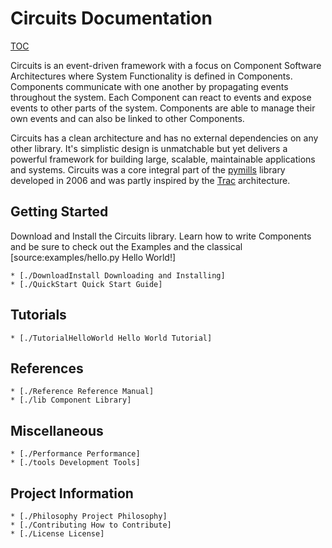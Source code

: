 = Circuits Documentation =

[[TOC]]

Circuits is an event-driven framework with a focus on Component Software
Architectures where System Functionality is defined in Components. Components
communicate with one another by propagating events throughout the system. Each
Component can react to events and expose events to other parts of the system.
Components are able to manage their own events and can also be linked to other
Components.

Circuits has a clean architecture and has no external dependencies on any
other library. It's simplistic design is unmatchable but yet delivers a
powerful framework for building large, scalable, maintainable applications
and systems. Circuits was a core integral part of the
[http://trac.softcircuit.com.au/pymills pymills] library developed in 2006
and was partly inspired by the [http://trac.edgewall.org Trac] architecture.

== Getting Started ==
Download and Install the Circuits library. Learn how to write Components and
be sure to check out the Examples and the classical
[source:examples/hello.py Hello World!]

 * [./DownloadInstall Downloading and Installing]
 * [./QuickStart Quick Start Guide]

== Tutorials ==
 * [./TutorialHelloWorld Hello World Tutorial]

== References ==
 * [./Reference Reference Manual]
 * [./lib Component Library]

== Miscellaneous ==
 * [./Performance Performance]
 * [./tools Development Tools]

== Project Information ==
 * [./Philosophy Project Philosophy]
 * [./Contributing How to Contribute]
 * [./License License]
